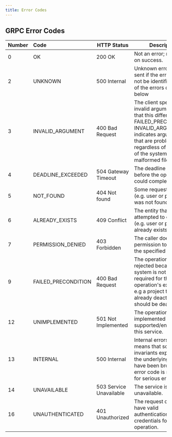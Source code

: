 ```yaml
---
title: Error Codes
---
```



## GRPC Error Codes

| Number    | Code                 | HTTP Status         |Description                                                                                                                           |
| :---------| :------------------- | ------------------- | -------------------------------------------------------------------------------------------------------------------------- |
| 0         | OK                   | 200 OK              | Not an error; returned on success.                              |
| 2         | UNKNOWN              | 500 Internal        | Unknown error, this is sent if the error could not be identified as one of the errors described below |
| 3         | INVALID_ARGUMENT     | 400 Bad Request     | The client specified an invalid argument. Note that this differs from FAILED_PRECONDITION. INVALID_ARGUMENT indicates arguments that are problematic regardless of the state of the system (e.g., a malformed file name).                                                              |
| 4         | DEADLINE_EXCEEDED    | 504 Gateway Timeout | The deadline expired before the operation could complete.                                                               |
| 5         | NOT_FOUND            | 404 Not found       | Some requested entity (e.g. user or project) was not found.                                                            |
| 6         | ALREADY_EXISTS       | 409 Conflict        | The entity that a client attempted to create (e.g. user or project) already exists.                                                             |
| 7         | PERMISSION_DENIED    | 403 Forbidden       |The caller does not have permission to execute the specified operation.                                                              |
| 9         | FAILED_PRECONDITION  | 400 Bad Request     | The operation was rejected because the system is not in a state required for the operation's execution. e.g a project that is already deactivated, should be deactivated |
| 12        | UNIMPLEMENTED        | 501 Not Implemented |The operation is not implemented or is not supported/enabled in this service.                                                              |
| 13        | INTERNAL             | 500 Internal        |Internal errors. This means that some invariants expected by the underlying system have been broken. This error code is reserved for serious errors. |
| 14        | UNAVAILABLE          | 503 Service Unavailable | The service is currently unavailable.                                                              |
| 16        | UNAUTHENTICATED      | 401 Unauthorized    |The request does not have valid authentication credentials for the operation.      |

